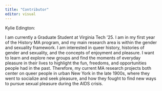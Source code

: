 ```yaml
---
title: "Contributor"
editor: visual
---
```


Kylie Edington:

I am currently a Graduate Student at Virginia Tech '25. I am in my first year of the History MA program, and my main research area is within the gender and sexuality framework. I am interested in queer history, histories of gender and sexuality, and the concepts of enjoyment and pleasure. I want to learn and explore new groups and find the moments of everyday pleasure in their lives to highlight the fun, freedoms, and opportunities people had in the past. Therefore, my current MA research projects both center on queer people in urban New York in the late 1900s, where they went to socialize and seek pleasure, and how they fought to find new ways to pursue sexual pleasure during the AIDS crisis.
